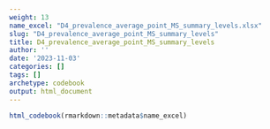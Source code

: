 ```yaml
---
weight: 13
name_excel: "D4_prevalence_average_point_MS_summary_levels.xlsx"
slug: "D4_prevalence_average_point_MS_summary_levels"
title: D4_prevalence_average_point_MS_summary_levels
author: ''
date: '2023-11-03'
categories: []
tags: []
archetype: codebook
output: html_document
---
```


```r
html_codebook(rmarkdown::metadata$name_excel)
```
